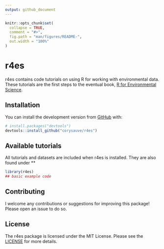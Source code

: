 ```yaml
---
output: github_document
---
```


<!-- README.md is generated from README.Rmd. Please edit that file -->

```r
knitr::opts_chunk$set(
  collapse = TRUE,
  comment = "#>",
  fig.path = "man/figures/README-",
  out.width = "100%"
)
```

# r4es

<!-- badges: start -->
<!-- badges: end -->

r4es contains code tutorials on using R for working with environmental data. These tutorials are the first steps to the eventual book, [R for Environmental Science](https://github.com/corysauve/r4es-book). 

## Installation

You can install the development version from [GitHub](https://github.com/) with:

``` r
# install.packages("devtools")
devtools::install_github("corysauve/r4es")
```

## Available tutorials 

All tutorials and datasets are included when r4es is installed. They are also found under **
```r
library(r4es)
## basic example code
```

## Contributing 

I welcome any contributions or suggestions for improving this package! Please open an issue to do so. 

## License 

The r4es package is licensed under the MIT License. Please see the [LICENSE](LICENSE.md) for more details.
